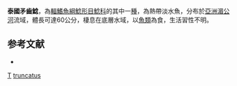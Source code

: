 {{Speciesbox
| taxon = Belodontichthys truncatus
| binomial_authority = [[Kottelat|Kottelat]] & [[Ng|Ng]], 1999
| status = LC
| status_system = IUCN3.1
}}

'''泰國矛齒鯰'''，為[[輻鰭魚綱|輻鰭魚綱]][[鯰形目|鯰形目]][[鯰科|鯰科]]的其中一[[種|種]]，為熱帶淡水魚，分布於[[亞洲|亞洲]][[湄公河|湄公河]]流域，體長可達60公分，棲息在底層水域，以[[魚類|魚類]]為食，生活習性不明。

==参考文献==
*{{FishBase_species|genus=Belodontichthys|species=truncatus|year=2015|month=7}}

{{Taxonbar}}
[[Category:1999年描述的鱼类|T]]
[[Category:矛齒鯰屬|truncatus]]